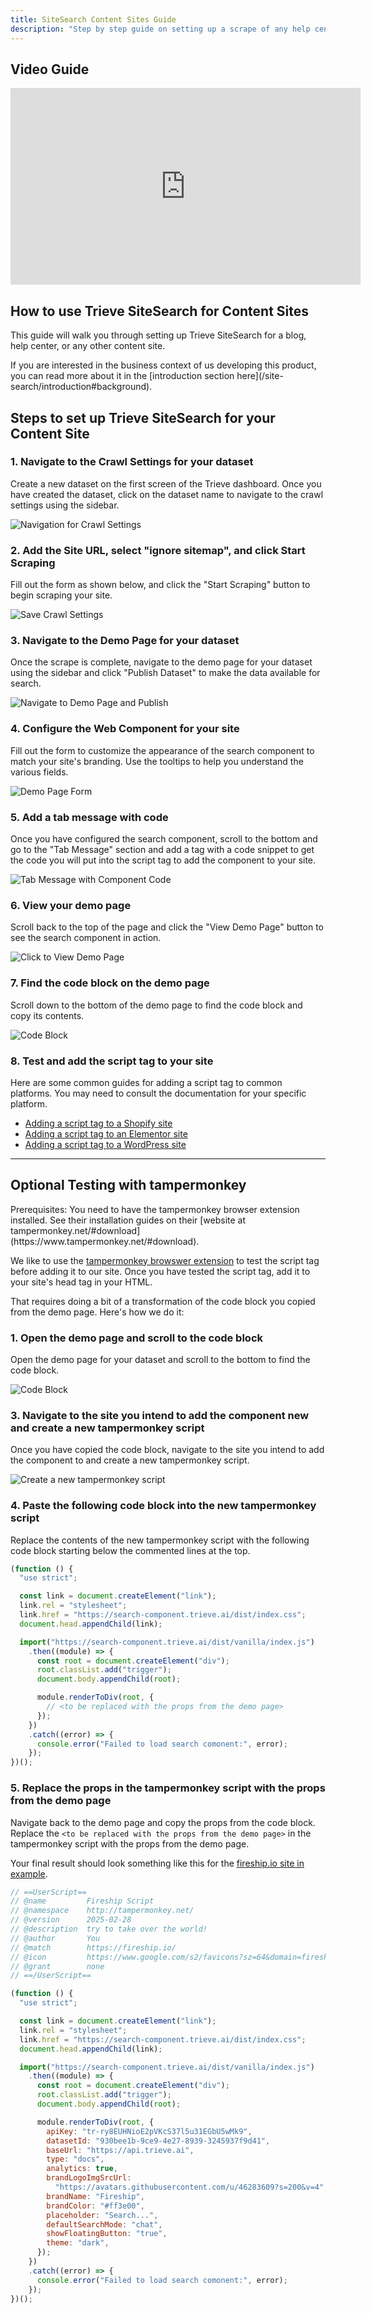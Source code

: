 ```yaml
---
title: SiteSearch Content Sites Guide
description: "Step by step guide on setting up a scrape of any help center, blog, or content site, configuring the web component, and adding the script tag to your site."
---
```


## Video Guide

<Frame>
  <iframe
    width="560"
    height="315"
    src="https://www.youtube.com/embed/_FUHj3XF8O0?si=KR9Ke8gCBer4crGO"
    title="YouTube video player"
    frameborder="0"
    allow="accelerometer; autoplay; clipboard-write; encrypted-media; gyroscope; picture-in-picture; web-share"
    referrerpolicy="strict-origin-when-cross-origin"
    allowfullscreen
  ></iframe>
</Frame>

## How to use Trieve SiteSearch for Content Sites

This guide will walk you through setting up Trieve SiteSearch for a blog, help center, or any other content site.

<Note>
  If you are interested in the business context of us developing this product,
  you can read more about it in the [introduction section
  here](/site-search/introduction#background).
</Note>

## Steps to set up Trieve SiteSearch for your Content Site

### 1. Navigate to the Crawl Settings for your dataset

Create a new dataset on the first screen of the Trieve dashboard. Once you have created the dataset, click on the dataset name to navigate to the crawl settings using the sidebar.

<img
  src="https://trieve.b-cdn.net/docs/site-search/trieve-crawling-options-navigate.png"
  alt="Navigation for Crawl Settings"
/>

### 2. Add the Site URL, select "ignore sitemap", and click Start Scraping

Fill out the form as shown below, and click the "Start Scraping" button to begin scraping your site.

<img
  src="https://trieve.b-cdn.net/docs/site-search/content-site-search-guide.png"
  alt="Save Crawl Settings"
/>

### 3. Navigate to the Demo Page for your dataset

Once the scrape is complete, navigate to the demo page for your dataset using the sidebar and click "Publish Dataset" to make the data available for search.

<img
  src="https://trieve.b-cdn.net/docs/site-search/trieve-demo-page-navigate-publish.png"
  alt="Navigate to Demo Page and Publish"
/>

### 4. Configure the Web Component for your site

Fill out the form to customize the appearance of the search component to match your site's branding. Use the tooltips to help you understand the various fields.

<img
  src="https://trieve.b-cdn.net/docs/site-search/trieve-demo-page-form.png"
  alt="Demo Page Form"
/>

### 5. Add a tab message with code

Once you have configured the search component, scroll to the bottom and go to the "Tab Message" section and add a tag with a code snippet to get the code you will put into the script tag to add the component to your site.

<img
  src="https://trieve.b-cdn.net/docs/site-search/tab-message-component-code.png"
  alt="Tab Message with Component Code"
/>

### 6. View your demo page

Scroll back to the top of the page and click the "View Demo Page" button to see the search component in action.

<img
  src="https://trieve.b-cdn.net/docs/site-search/click-to-view-demo-page.png"
  alt="Click to View Demo Page"
/>

### 7. Find the code block on the demo page

Scroll down to the bottom of the demo page to find the code block and copy its contents.

<Frame>
  <img
    src="https://trieve.b-cdn.net/docs/site-search/demo-page-code-block.png"
    alt="Code Block"
  />
</Frame>

### 8. Test and add the script tag to your site

Here are some common guides for adding a script tag to common platforms. You may need to consult the documentation for your specific platform.

- [Adding a script tag to a Shopify site](https://www.biscuitsbundles.com/blog/how-to-add-code-to-your-head-section-in-shopify)
- [Adding a script tag to an Elementor site](https://elementor.com/help/custom-code-pro/)
- [Adding a script tag to a WordPress site](https://www.wpbeginner.com/beginners-guide/how-to-easily-add-javascript-in-wordpress-pages-or-posts/)

---

## Optional Testing with tampermonkey

<Note>
  Prerequisites: You need to have the tampermonkey browser extension installed.
  See their installation guides on their [website at
  tampermonkey.net/#download](https://www.tampermonkey.net/#download).
</Note>

We like to use the [tampermonkey browswer extension](https://www.tampermonkey.net/) to test the script tag before adding it to our site. Once you have tested the script tag, add it to your site's head tag in your HTML.

That requires doing a bit of a transformation of the code block you copied from the demo page. Here's how we do it:

### 1. Open the demo page and scroll to the code block

Open the demo page for your dataset and scroll to the bottom to find the code block.

<Frame>
  <img
    src="https://trieve.b-cdn.net/docs/site-search/demo-page-code-block.png"
    alt="Code Block"
  />
</Frame>

### 3. Navigate to the site you intend to add the component new and create a new tampermonkey script

Once you have copied the code block, navigate to the site you intend to add the component to and create a new tampermonkey script.

<Frame>
  <img
    src="https://trieve.b-cdn.net/docs/create-tampermonkey-script.png"
    alt="Create a new tampermonkey script"
  />
</Frame>

### 4. Paste the following code block into the new tampermonkey script

Replace the contents of the new tampermonkey script with the following code block starting below the commented lines at the top.

```javascript tampermonkey script {17}
(function () {
  "use strict";

  const link = document.createElement("link");
  link.rel = "stylesheet";
  link.href = "https://search-component.trieve.ai/dist/index.css";
  document.head.appendChild(link);

  import("https://search-component.trieve.ai/dist/vanilla/index.js")
    .then((module) => {
      const root = document.createElement("div");
      root.classList.add("trigger");
      document.body.appendChild(root);

      module.renderToDiv(root, {
        // <to be replaced with the props from the demo page>
      });
    })
    .catch((error) => {
      console.error("Failed to load search comonent:", error);
    });
})();
```

### 5. Replace the props in the tampermonkey script with the props from the demo page

Navigate back to the demo page and copy the props from the code block. Replace the `<to be replaced with the props from the demo page>` in the tampermonkey script with the props from the demo page.

Your final result should look something like this for the [fireship.io site in example](https://fireship.io/).

```javascript final tampermonkey script {28-39}
// ==UserScript==
// @name         Fireship Script
// @namespace    http://tampermonkey.net/
// @version      2025-02-28
// @description  try to take over the world!
// @author       You
// @match        https://fireship.io/
// @icon         https://www.google.com/s2/favicons?sz=64&domain=fireship.io
// @grant        none
// ==/UserScript==

(function () {
  "use strict";

  const link = document.createElement("link");
  link.rel = "stylesheet";
  link.href = "https://search-component.trieve.ai/dist/index.css";
  document.head.appendChild(link);

  import("https://search-component.trieve.ai/dist/vanilla/index.js")
    .then((module) => {
      const root = document.createElement("div");
      root.classList.add("trigger");
      document.body.appendChild(root);

      module.renderToDiv(root, {
        apiKey: "tr-ry8EUHNioE2pVKcS37l5u31EGbU5wMk9",
        datasetId: "930bee1b-9ce9-4e27-8939-3245937f9d41",
        baseUrl: "https://api.trieve.ai",
        type: "docs",
        analytics: true,
        brandLogoImgSrcUrl:
          "https://avatars.githubusercontent.com/u/46283609?s=200&v=4",
        brandName: "Fireship",
        brandColor: "#ff3e00",
        placeholder: "Search...",
        defaultSearchMode: "chat",
        showFloatingButton: "true",
        theme: "dark",
      });
    })
    .catch((error) => {
      console.error("Failed to load search comonent:", error);
    });
})();
```

